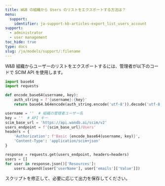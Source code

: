 ```yaml
---
title: W&B の組織から Users のリストをエクスポートする方法は？
menu:
  support:
    identifier: ja-support-kb-articles-export_list_users_account
support:
  - administrator
  - user management
toc_hide: true
type: docs
slug: /ja/models/support/:filename
---
```

W&B 組織からユーザーのリストをエクスポートするには、管理者が以下のコードで SCIM API を使用します。

```python
import base64
import requests

def encode_base64(username, key):
    auth_string = f'{username}:{key}'
    return base64.b64encode(auth_string.encode('utf-8')).decode('utf-8')

username = ''  # 組織の管理者ユーザー名
key = ''  # API キー
scim_base_url = 'https://api.wandb.ai/scim/v2'
users_endpoint = f'{scim_base_url}/Users'
headers = {
    'Authorization': f'Basic {encode_base64(username, key)}',
    'Content-Type': 'application/scim+json'
}

response = requests.get(users_endpoint, headers=headers)
users = []
for user in response.json()['Resources']:
    users.append([user['userName'], user['emails']['Value']])
```

スクリプトを修正して、必要に応じて出力を保存してください。